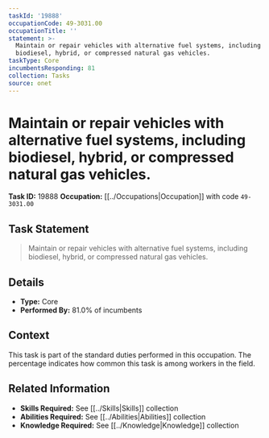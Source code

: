 ```yaml
---
taskId: '19888'
occupationCode: 49-3031.00
occupationTitle: ''
statement: >-
  Maintain or repair vehicles with alternative fuel systems, including
  biodiesel, hybrid, or compressed natural gas vehicles.
taskType: Core
incumbentsResponding: 81
collection: Tasks
source: onet
---
```

# Maintain or repair vehicles with alternative fuel systems, including biodiesel, hybrid, or compressed natural gas vehicles.

**Task ID:** 19888
**Occupation:** [[../Occupations|Occupation]] with code `49-3031.00`

## Task Statement

> Maintain or repair vehicles with alternative fuel systems, including biodiesel, hybrid, or compressed natural gas vehicles.

## Details

- **Type:** Core
- **Performed By:** 81.0% of incumbents

## Context

This task is part of the standard duties performed in this occupation. The percentage indicates how common this task is among workers in the field.

## Related Information

- **Skills Required:** See [[../Skills|Skills]] collection
- **Abilities Required:** See [[../Abilities|Abilities]] collection
- **Knowledge Required:** See [[../Knowledge|Knowledge]] collection
